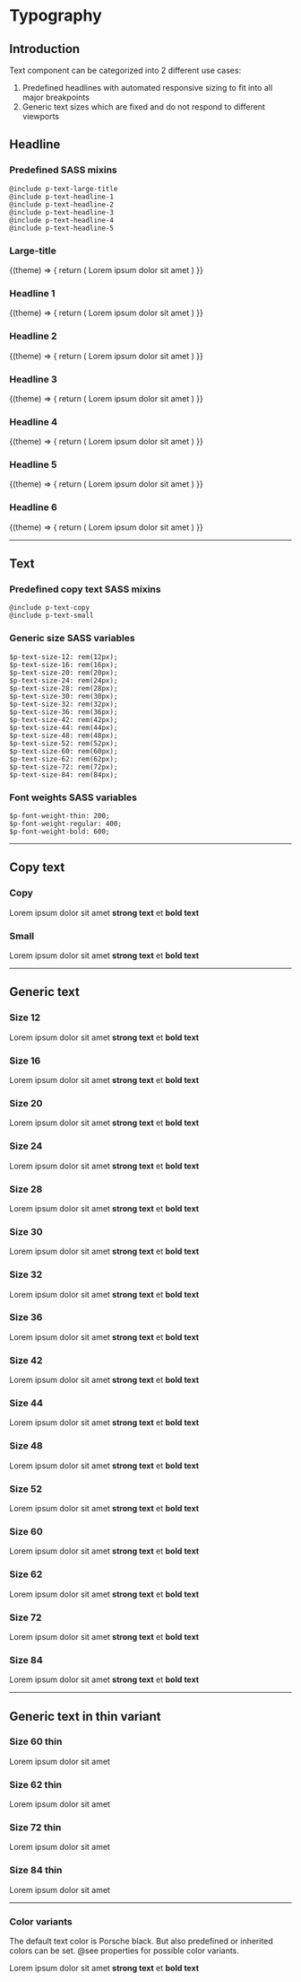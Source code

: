 
# Typography

## Introduction
Text component can be categorized into 2 different use cases:

1. Predefined headlines with automated responsive sizing to fit into all major breakpoints
2. Generic text sizes which are fixed and do not respond to different viewports

## Headline

### Predefined SASS mixins
```
@include p-text-large-title
@include p-text-headline-1
@include p-text-headline-2
@include p-text-headline-3
@include p-text-headline-4
@include p-text-headline-5
```

### Large-title

<Example noTheme={false} className="sg-example-text">
  {(theme) => {
    return (
      <React.Fragment>
        <p-headline type="large-title" level="1" theme={theme}>Lorem ipsum dolor sit amet</p-headline>
      </React.Fragment>
    )
  }}
</Example>

### Headline 1

<Example noTheme={false} className="sg-example-text">
  {(theme) => {
    return (
      <React.Fragment>
        <p-headline type="headline-1" level="1" theme={theme}>Lorem ipsum dolor sit amet</p-headline>
      </React.Fragment>
    )
  }}
</Example>

### Headline 2

<Example noTheme={false} className="sg-example-text">
  {(theme) => {
    return (
      <React.Fragment>
        <p-headline type="headline-2" level="2" theme={theme}>Lorem ipsum dolor sit amet</p-headline>
      </React.Fragment>
    )
  }}
</Example>

### Headline 3

<Example noTheme={false} className="sg-example-text">
  {(theme) => {
    return (
      <React.Fragment>
        <p-headline type="headline-3" level="3" theme={theme}>Lorem ipsum dolor sit amet</p-headline>
      </React.Fragment>
    )
  }}
</Example>

### Headline 4

<Example noTheme={false} className="sg-example-text">
  {(theme) => {
    return (
      <React.Fragment>
        <p-headline type="headline-4" level="4" theme={theme}>Lorem ipsum dolor sit amet</p-headline>
      </React.Fragment>
    )
  }}
</Example>

### Headline 5

<Example noTheme={false} className="sg-example-text">
  {(theme) => {
    return (
      <React.Fragment>
        <p-headline type="headline-5" level="5" theme={theme}>Lorem ipsum dolor sit amet</p-headline>
      </React.Fragment>
    )
  }}
</Example>

### Headline 6

<Example noTheme={false} className="sg-example-text">
  {(theme) => {
    return (
      <React.Fragment>
        <p-headline type="headline-6" level="6" theme={theme}>Lorem ipsum dolor sit amet</p-headline>
      </React.Fragment>
    )
  }}
</Example>

---

## Text

### Predefined copy text SASS mixins
```
@include p-text-copy
@include p-text-small
```

### Generic size SASS variables
```
$p-text-size-12: rem(12px);
$p-text-size-16: rem(16px);
$p-text-size-20: rem(20px);
$p-text-size-24: rem(24px);
$p-text-size-28: rem(28px);
$p-text-size-30: rem(30px);
$p-text-size-32: rem(32px);
$p-text-size-36: rem(36px);
$p-text-size-42: rem(42px);
$p-text-size-44: rem(44px);
$p-text-size-48: rem(48px);
$p-text-size-52: rem(52px);
$p-text-size-60: rem(60px);
$p-text-size-62: rem(62px);
$p-text-size-72: rem(72px);
$p-text-size-84: rem(84px);
```

### Font weights SASS variables
```
$p-font-weight-thin: 200;
$p-font-weight-regular: 400;
$p-font-weight-bold: 600;
```
---

## Copy text

### Copy

<Example className="sg-example-text">
  <React.Fragment>
    <p-text type="copy">Lorem ipsum dolor sit amet <strong>strong text</strong> et <b>bold text</b></p-text>
  </React.Fragment>
</Example>

### Small

<Example className="sg-example-text">
  <React.Fragment>
    <p-text type="small">Lorem ipsum dolor sit amet <strong>strong text</strong> et <b>bold text</b></p-text>
  </React.Fragment>
</Example>

---

## Generic text

### Size 12
<Example className="sg-example-text">
  <React.Fragment>
    <p-text type="12">Lorem ipsum dolor sit amet <strong>strong text</strong> et <b>bold text</b></p-text>
  </React.Fragment>
</Example>

### Size 16
<Example className="sg-example-text">
  <React.Fragment>
    <p-text type="16">Lorem ipsum dolor sit amet <strong>strong text</strong> et <b>bold text</b></p-text>
  </React.Fragment>
</Example>

### Size 20
<Example className="sg-example-text">
  <React.Fragment>
    <p-text type="20">Lorem ipsum dolor sit amet <strong>strong text</strong> et <b>bold text</b></p-text>
  </React.Fragment>
</Example>

### Size 24
<Example className="sg-example-text">
  <React.Fragment>
    <p-text type="24">Lorem ipsum dolor sit amet <strong>strong text</strong> et <b>bold text</b></p-text>
  </React.Fragment>
</Example>

### Size 28
<Example className="sg-example-text">
  <React.Fragment>
    <p-text type="28">Lorem ipsum dolor sit amet <strong>strong text</strong> et <b>bold text</b></p-text>
  </React.Fragment>
</Example>

### Size 30
<Example className="sg-example-text">
  <React.Fragment>
    <p-text type="30">Lorem ipsum dolor sit amet <strong>strong text</strong> et <b>bold text</b></p-text>
  </React.Fragment>
</Example>

### Size 32
<Example className="sg-example-text">
  <React.Fragment>
    <p-text type="32">Lorem ipsum dolor sit amet <strong>strong text</strong> et <b>bold text</b></p-text>
  </React.Fragment>
</Example>

### Size 36
<Example className="sg-example-text">
  <React.Fragment>
    <p-text type="36">Lorem ipsum dolor sit amet <strong>strong text</strong> et <b>bold text</b></p-text>
  </React.Fragment>
</Example>

### Size 42
<Example className="sg-example-text">
  <React.Fragment>
    <p-text type="42">Lorem ipsum dolor sit amet <strong>strong text</strong> et <b>bold text</b></p-text>
  </React.Fragment>
</Example>

### Size 44
<Example className="sg-example-text">
  <React.Fragment>
    <p-text type="44">Lorem ipsum dolor sit amet <strong>strong text</strong> et <b>bold text</b></p-text>
  </React.Fragment>
</Example>

### Size 48
<Example className="sg-example-text">
  <React.Fragment>
    <p-text type="48">Lorem ipsum dolor sit amet <strong>strong text</strong> et <b>bold text</b></p-text>
  </React.Fragment>
</Example>

### Size 52
<Example className="sg-example-text">
  <React.Fragment>
    <p-text type="52">Lorem ipsum dolor sit amet <strong>strong text</strong> et <b>bold text</b></p-text>
  </React.Fragment>
</Example>

### Size 60
<Example className="sg-example-text">
  <React.Fragment>
    <p-text type="60">Lorem ipsum dolor sit amet <strong>strong text</strong> et <b>bold text</b></p-text>
  </React.Fragment>
</Example>

### Size 62
<Example className="sg-example-text">
  <React.Fragment>
    <p-text type="62">Lorem ipsum dolor sit amet <strong>strong text</strong> et <b>bold text</b></p-text>
  </React.Fragment>
</Example>

### Size 72
<Example className="sg-example-text">
  <React.Fragment>
    <p-text type="72">Lorem ipsum dolor sit amet <strong>strong text</strong> et <b>bold text</b></p-text>
  </React.Fragment>
</Example>

### Size 84
<Example className="sg-example-text">
  <React.Fragment>
    <p-text type="84">Lorem ipsum dolor sit amet <strong>strong text</strong> et <b>bold text</b></p-text>
  </React.Fragment>
</Example>

---

## Generic text in thin variant

### Size 60 thin
<Example className="sg-example-text">
  <React.Fragment>
    <p-text type="60-thin">Lorem ipsum dolor sit amet</p-text>
  </React.Fragment>
</Example>

### Size 62 thin
<Example className="sg-example-text">
  <React.Fragment>
    <p-text type="62-thin">Lorem ipsum dolor sit amet</p-text>
  </React.Fragment>
</Example>

### Size 72 thin
<Example className="sg-example-text">
  <React.Fragment>
    <p-text type="72-thin">Lorem ipsum dolor sit amet</p-text>
  </React.Fragment>
</Example>

### Size 84 thin
<Example className="sg-example-text">
  <React.Fragment>
    <p-text type="84-thin">Lorem ipsum dolor sit amet</p-text>
  </React.Fragment>
</Example>

---

### Color variants
The default text color is Porsche black. But also predefined or inherited colors can be set. @see properties for possible color variants.

<Example className="sg-example-text">
  <React.Fragment>
    <p-text type="20" color="porsche-red">Lorem ipsum dolor sit amet <strong>strong text</strong> et <b>bold text</b></p-text>
  </React.Fragment>
</Example>
